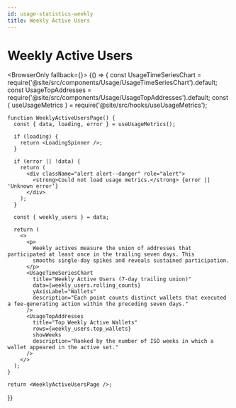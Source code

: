 ```yaml
---
id: usage-statistics-weekly
title: Weekly Active Users
---
```



# Weekly Active Users

<BrowserOnly fallback={<LoadingSpinner />}>
  {() => {
    const UsageTimeSeriesChart = require('@site/src/components/Usage/UsageTimeSeriesChart').default;
    const UsageTopAddresses = require('@site/src/components/Usage/UsageTopAddresses').default;
    const { useUsageMetrics } = require('@site/src/hooks/useUsageMetrics');

    function WeeklyActiveUsersPage() {
      const { data, loading, error } = useUsageMetrics();

      if (loading) {
        return <LoadingSpinner />;
      }

      if (error || !data) {
        return (
          <div className="alert alert--danger" role="alert">
            <strong>Could not load usage metrics.</strong> {error || 'Unknown error'}
          </div>
        );
      }

      const { weekly_users } = data;

      return (
        <>
          <p>
            Weekly actives measure the union of addresses that participated at least once in the trailing seven days. This
            smooths single-day spikes and reveals sustained participation.
          </p>
          <UsageTimeSeriesChart
            title="Weekly Active Users (7-day trailing union)"
            data={weekly_users.rolling_counts}
            yAxisLabel="Wallets"
            description="Each point counts distinct wallets that executed a fee-generating action within the preceding seven days."
          />
          <UsageTopAddresses
            title="Top Weekly Active Wallets"
            rows={weekly_users.top_wallets}
            showWeeks
            description="Ranked by the number of ISO weeks in which a wallet appeared in the active set."
          />
        </>
      );
    }

    return <WeeklyActiveUsersPage />;
  }}
</BrowserOnly>
